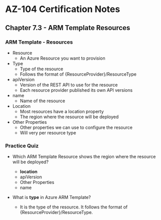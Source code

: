 # AZ-104 Certification Notes
## Chapter 7.3 - ARM Template Resources

### ARM Template - Resources
* Resource
	* An Azure Resource you want to provision
* Type
	* Type of the resource
	* Follows the format of {ResourceProvider}/ResourceType
* apiVersion
	* Version of the REST API to use for the resource
	* Each resource provider published its own API versions
* name
	* Name of the resource
* Location
	* Most resources have a location property
	* The region where the resource will be deployed
* Other Properties
	* Other properties we can use to configure the resource
	* Will very per resource type

### Practice Quiz
* Which ARM Template Resource shows the region where the resource will be deployed?
	* **location**
	* apiVersion
	* Other Properties
	* name

* What is **type** in Azure ARM Template?
	* It is the type of the resource. It follows the format of {ResourceProvider}/ResourceType.